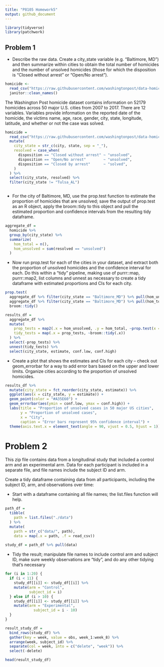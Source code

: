 ```yaml
---
title: "P8105 Homework5"
output: github_document
---
```


```r
library(tidyverse)
library(patchwork)
```

## Problem 1
- Describe the raw data. Create a city_state variable (e.g. “Baltimore, MD”) and then summarize within cities to obtain the total number of homicides and the number of unsolved homicides (those for which the disposition is “Closed without arrest” or “Open/No arrest”).

```r
homicide <- 
  read_csv("https://raw.githubusercontent.com/washingtonpost/data-homicides/master/homicide-data.csv") %>% 
  janitor::clean_names()

```

The Washington Post homicide dataset contains information on 52179 homicides across 50 major U.S. cities from 2007 to 2017. There are 12 variables. Variables provide information on the reported date of the homicide, the victims name, age, race, gender, city, state, longitude, latitude, and whether or not the case was solved.

```r
homicide = 
  read_csv("https://raw.githubusercontent.com/washingtonpost/data-homicides/master/homicide-data.csv") %>% 
  mutate(
    city_state = str_c(city, state, sep = "_"),
    resolved = case_when(
      disposition == "Closed without arrest" ~ "unsolved",
      disposition == "Open/No arrest"        ~ "unsolved",
      disposition == "Closed by arrest"      ~ "solved",
    )
  ) %>% 
  select(city_state, resolved) %>% 
  filter(city_state != "Tulsa_AL")



```

- For the city of Baltimore, MD, use the prop.test function to estimate the proportion of homicides that are unsolved; save the output of prop.test as an R object, apply the broom::tidy to this object and pull the estimated proportion and confidence intervals from the resulting tidy dataframe.
```r
aggregate_df = 
  homicide %>% 
  group_by(city_state) %>% 
  summarize(
    hom_total = n(),
    hom_unsolved = sum(resolved == "unsolved")
  )
```


- Now run prop.test for each of the cities in your dataset, and extract both the proportion of unsolved homicides and the confidence interval for each. Do this within a “tidy” pipeline, making use of purrr::map, purrr::map2, list columns and unnest as necessary to create a tidy dataframe with estimated proportions and CIs for each city.

```r
prop.test(
  aggregate_df %>% filter(city_state == "Baltimore_MD") %>% pull(hom_unsolved), 
  aggregate_df %>% filter(city_state == "Baltimore_MD") %>% pull(hom_total)) %>% 
  broom::tidy()

results_df = 
  aggregate_df %>% 
  mutate(
    prop_tests = map2(.x = hom_unsolved, .y = hom_total, ~prop.test(x = .x, n = .y)),
    tidy_tests = map(.x = prop_tests, ~broom::tidy(.x))
  ) %>% 
  select(-prop_tests) %>% 
  unnest(tidy_tests) %>% 
  select(city_state, estimate, conf.low, conf.high)

```
- Create a plot that shows the estimates and CIs for each city – check out geom_errorbar for a way to add error bars based on the upper and lower limits. Organize cities according to the proportion of unsolved homicides.



```r
results_df %>% 
  mutate(city_state = fct_reorder(city_state, estimate)) %>% 
  ggplot(aes(x = city_state, y = estimate)) +
  geom_point(color = "#A35E60") + 
  geom_errorbar(aes(ymin = conf.low, ymax = conf.high)) + 
  labs(title = "Proportion of unsolved cases in 50 major US cities", 
       y = "Proportion of unsolved cases", 
       x = "City", 
       caption = "Error bars represent 95% confidence interval") + 
  theme(axis.text.x = element_text(angle = 90, vjust = 0.5, hjust = 1))


```


# Problem 2

This zip file contains data from a longitudinal study that included a control arm and an experimental arm. Data for each participant is included in a separate file, and file names include the subject ID and arm.

Create a tidy dataframe containing data from all participants, including the subject ID, arm, and observations over time:

- Start with a dataframe containing all file names; the list.files function will help.

```r
path_df = 
  tibble(
    path = list.files("./data")
  ) %>% 
  mutate(
    path = str_c("data/", path), 
    data = map(.x = path, .f = read_csv))
  
study_df = path_df %>% pull(data)
```
- Tidy the result; manipulate file names to include control arm and subject ID, make sure weekly observations are “tidy”, and do any other tidying that’s necessary

```r
for (i in 1:20) {
  if (i < 11) {
    study_df[[i]] <- study_df[[i]] %>% 
    mutate(arm = "Control", 
           subject_id = i)
  } else if (i > 10) {
    study_df[[i]] <- study_df[[i]] %>% 
    mutate(arm = "Experimental", 
             subject_id = i - 10)
  }
}


```

```r
result_study_df =
  bind_rows(study_df) %>% 
  gather(key = week, value = obs, week_1:week_8) %>% 
  arrange(week, subject_id) %>% 
  separate(col = week, into = c("delete", "week")) %>% 
  select(-delete)

head(result_study_df)
```

